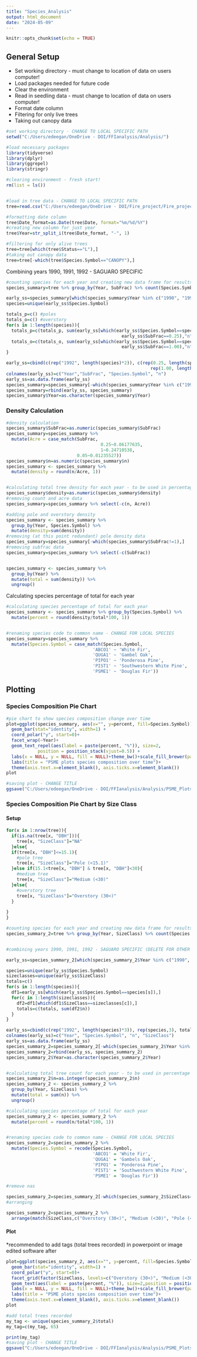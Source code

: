 ```yaml
---
title: "Species_Analysis"
output: html_document
date: "2024-05-09"
---
```


```r
knitr::opts_chunk$set(echo = TRUE)
```

## General Setup

-   Set working directory - must change to location of data on users computer!
-   Load packages needed for future code
-   Clear the environment
-   Read in seedling data - must change to location of data on users computer!
-   Format date column
-   Filtering for only live trees
-   Taking out canopy data

```r
#set working directory - CHANGE TO LOCAL SPECIFIC PATH
setwd("C:/Users/edeegan/OneDrive - DOI/FFIanalysis/Analysis/")

#load necessary packages
library(tidyverse)
library(dplyr)
library(ggrepel)
library(stringr)

#clearing environment - fresh start!
rm(list = ls())


#load in tree data - CHANGE TO LOCAL SPECIFIC PATH
tree=read.csv("C:/Users/edeegan/OneDrive - DOI/Fire_project/Fire_project/SAGU_data/PSME/PSME_Trees - Individuals (metric)_XPT.csv")

#formatting date column
tree$Date_format=as.Date(tree$Date, format="%m/%d/%Y")
#creating new column for just year
tree$Year=str_split_i(tree$Date_format, "-", 1)

#filtering for only alive trees
tree=tree[which(tree$Status=="L"),]
#taking out canopy data
tree=tree[-which(tree$Species.Symbol=="CANOPY"),]
```

Combining years 1990, 1991, 1992 - SAGUARO SPECIFIC

```r
#counting species for each year and creating new data frame for results
species_summary=tree %>% group_by(Year, SubFrac) %>% count(Species.Symbol)

early_ss=species_summary[which(species_summary$Year %in% c("1990", "1991", "1992")), ]
species=unique(early_ss$Species.Symbol)

totals_p=c() #poles
totals_o=c() #overstory
for(s in 1:length(species)){
  totals_p=c(totals_p, sum(early_ss[which(early_ss$Species.Symbol==species[s] & 
                                            early_ss$SubFrac==0.25),"n"]))
  totals_o=c(totals_o, sum(early_ss[which(early_ss$Species.Symbol==species[s] & 
                                            early_ss$SubFrac==1.00),"n"]))
}

early_ss=cbind(c(rep("1992", length(species)*2)), c(rep(0.25, length(species)), 
                                                       rep(1.00, length(species))), rep(species,2), c(totals_p, totals_o))
colnames(early_ss)=c("Year","SubFrac", "Species.Symbol", "n")
early_ss=as.data.frame(early_ss)
species_summary=species_summary[-which(species_summary$Year %in% c("1990", "1991", "1992")), ]
species_summary=rbind(early_ss, species_summary)
species_summary$Year=as.character(species_summary$Year)
```

### Density Calculation

```r
#density calculation
species_summary$SubFrac=as.numeric(species_summary$SubFrac)
species_summary=species_summary %>%
  mutate(Acre = case_match(SubFrac,
                                    0.25~0.06177635,
                                    1~0.24710538,
                           0.05~0.01235527))
species_summary$n=as.numeric(species_summary$n)
species_summary <- species_summary %>%
  mutate(density = round(n/Acre, 1))


#calculating total tree density for each year - to be used in percentage calculation
species_summary$density=as.numeric(species_summary$density)
#removing count and acre data
species_summary=species_summary %>% select(-c(n, Acre))

#adding pole and overstory density
species_summary <- species_summary %>%
  group_by(Year, Species.Symbol) %>%
  mutate(density=sum(density))
#removing (at this point redundant) pole density data
species_summary=species_summary[-which(species_summary$SubFrac!=1),]
#removing subfrac data
species_summary=species_summary %>% select(-c(SubFrac))


species_summary <- species_summary %>%
  group_by(Year) %>%
  mutate(total = sum(density)) %>%
  ungroup()
```

Calculating species percentage of total for each year

```r

#calculating species percentage of total for each year
species_summary <- species_summary %>% group_by(Species.Symbol) %>%
  mutate(percent = round(density/total*100, 1))


#renaming species code to common name - CHANGE FOR LOCAL SPECIES
species_summary=species_summary %>%
  mutate(Species.Symbol = case_match(Species.Symbol, 
                                 'ABCO1' ~ 'White Fir', 
                                 'QUGA1' ~ 'Gambel Oak',
                                 'PIPO1' ~ 'Ponderosa Pine',
                                 'PIST1' ~ 'Southwestern White Pine',
                                 'PSME1' ~ 'Douglas Fir'))
```

## Plotting

### Species Composition Pie Chart

```r
#pie chart to show species composition change over time
plot=ggplot(species_summary, aes(x="", y=percent, fill=Species.Symbol)) +
  geom_bar(stat="identity", width=1) +
  coord_polar("y", start=0)+
  facet_wrap(~Year)+
  geom_text_repel(aes(label = paste(percent, "%")), size=2, 
            position = position_stack(vjust=0.5)) +
  labs(x = NULL, y = NULL, fill = NULL)+theme_bw()+scale_fill_brewer(palette = "PuOr")+
  labs(title = "PSME plots species composition over time")+
  theme(axis.text.x=element_blank(), axis.ticks.x=element_blank())
plot

#saving plot - CHANGE TITLE 
ggsave("C:/Users/edeegan/OneDrive - DOI/FFIanalysis/Analysis/PSME_Plots/PSME_species_allsizes.png", width=7, height=5)
```

### Species Composition Pie Chart by Size Class

#### Setup

```r

for(x in 1:nrow(tree)){
  if(is.na(tree[x, "DBH"])){
    tree[x, "SizeClass"]="NA"
  }else{
  if(tree[x, "DBH"]<=15.1){
    #pole tree
    tree[x, "SizeClass"]="Pole (<15.1)"
  }else if(15.1<tree[x, "DBH"] & tree[x, "DBH"]<30){
    #medium tree
    tree[x, "SizeClass"]="Medium (<30)"
  }else{
    #overstory tree
    tree[x, "SizeClass"]="Overstory (30<)"
  }
  
}
}

#counting species for each year and creating new data frame for results
species_summary_2=tree %>% group_by(Year, SizeClass) %>% count(Species.Symbol)


#combining years 1990, 1991, 1992 - SAGUARO SPECIFIC (DELETE FOR OTHER PARKS)

early_ss=species_summary_2[which(species_summary_2$Year %in% c("1990", "1991", "1992")), ]

species=unique(early_ss$Species.Symbol)
sizeclasses=unique(early_ss$SizeClass)
totals=c()
for(s in 1:length(species)){
  df1=early_ss[which(early_ss$Species.Symbol==species[s]),]
  for(c in 1:length(sizeclasses)){
    df2=df1[which(df1$SizeClass==sizeclasses[c]),]
    totals=c(totals, sum(df2$n))
  }
}

early_ss=cbind(c(rep("1992", length(species)*3)), rep(species,3), totals, rep(sizeclasses, 5))
colnames(early_ss)=c("Year", "Species.Symbol", "n", "SizeClass")
early_ss=as.data.frame(early_ss)
species_summary_2=species_summary_2[-which(species_summary_2$Year %in% c("1990", "1991", "1992")), ]
species_summary_2=rbind(early_ss, species_summary_2)
species_summary_2$Year=as.character(species_summary_2$Year)


#calculating total tree count for each year - to be used in percentage calculation
species_summary_2$n=as.integer(species_summary_2$n)
species_summary_2 <- species_summary_2 %>%
  group_by(Year, SizeClass) %>%
  mutate(total = sum(n)) %>%
  ungroup()

#calculating species percentage of total for each year
species_summary_2 <- species_summary_2 %>%
  mutate(percent = round(n/total*100, 1))


#renaming species code to common name - CHANGE FOR LOCAL SPECIES
species_summary_2=species_summary_2 %>%
  mutate(Species.Symbol = recode(Species.Symbol, 
                                 'ABCO1' = 'White Fir', 
                                 'QUGA1' = 'Gambels Oak',
                                 'PIPO1' = 'Ponderosa Pine',
                                 'PIST1' = 'Southwestern White Pine',
                                 'PSME1' = 'Douglas Fir'))

#remove nas

species_summary_2=species_summary_2[-which(species_summary_2$SizeClass=="NA"),]
#arranging

species_summary_2=species_summary_2 %>%
  arrange(match(SizeClass,c("Overstory (30<)", "Medium (<30)", "Pole (<15.1)")), Year)

```

#### Plot

\*recommended to add tags (total trees recorded) in powerpoint or image edited software after

```r
plot=ggplot(species_summary_2, aes(x="", y=percent, fill=Species.Symbol)) +
  geom_bar(stat="identity", width=1) +
  coord_polar("y", start=0)+
  facet_grid(factor(SizeClass, levels=c("Overstory (30<)", "Medium (<30)", "Pole (<15.1)")) ~ Year)+
  geom_text(aes(label = paste(percent, "%")), size=2,position = position_stack(vjust=0.5)) +
  labs(x = NULL, y = NULL, fill = NULL)+theme_bw()+scale_fill_brewer(palette = "PuOr")+
  labs(title = "PSME plots species composition over time")+
  theme(axis.text.x=element_blank(), axis.ticks.x=element_blank())
plot

#add total trees recorded
my_tag <- unique(species_summary_2$total)
my_tag=c(my_tag, 65)

print(my_tag)
#saving plot - CHANGE TITLE 
ggsave("C:/Users/edeegan/OneDrive - DOI/FFIanalysis/Analysis/PSME_Plots/PSME_species_by_size.png", width=15, height=8)
```

